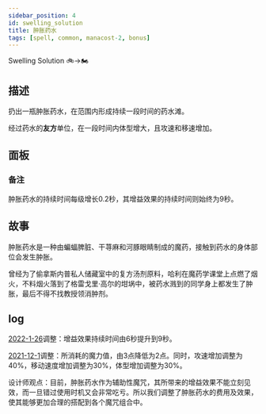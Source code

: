 ```yaml
---
sidebar_position: 4
id: swelling_solution
title: 肿胀药水
tags: [spell, common, manacost-2, bonus]
---
```


Swelling Solution 🚲->🏍

<!--truncate-->



<CardBasics cardKey={id}/>


## 描述

扔出一瓶肿胀药水，在范围内形成持续一段时间的药水滩。

经过药水的**友方**单位，在一段时间内体型增大，且攻速和移速增加。

## 面板


<LevelComponent/>


<CardDynamicTable cardKey={id}/>


<CardComplexTable cardKey={id}/>

### 备注

肿胀药水的持续时间每级增长0.2秒，其增益效果的持续时间则始终为9秒。


## 故事

肿胀药水是一种由蝙蝠脾脏、干荨麻和河豚眼睛制成的魔药，接触到药水的身体部位会发生肿胀。

曾经为了偷拿斯内普私人储藏室中的复方汤剂原料，哈利在魔药学课堂上点燃了烟火，不料烟火落到了格雷戈里·高尔的坩埚中，被药水溅到的同学身上都发生了肿胀，最后不得不找教授领消肿剂。

## log

[2022-1-26](/blog/220126-update-annc#adjustment)调整：增益效果持续时间由6秒提升到9秒。

[2021-12-1](/blog/211201-update-annc#adjustment)调整：所消耗的魔力值，由3点降低为2点。同时，攻速增加调整为40%，移动速度增加调整为30%，体型增加调整为30%。

设计师观点：目前，肿胀药水作为辅助性魔咒，其所带来的增益效果不能立刻见效，而一旦错过使用时机又会非常吃亏。所以我们调整了肿胀药水的费用及效果，使其能够更加合理的搭配到各个魔咒组合中。
